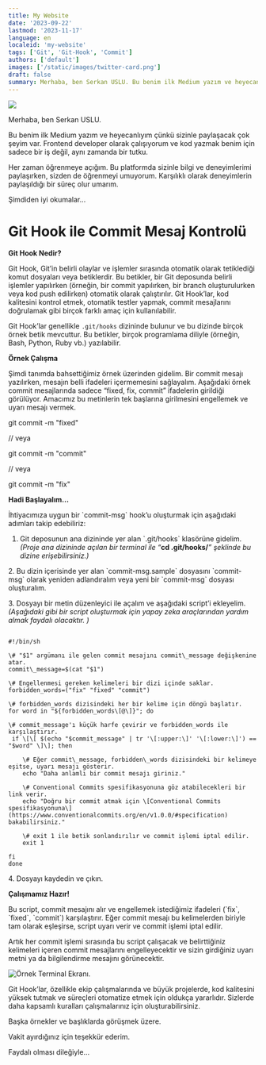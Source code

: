 ```yaml
---
title: My Website
date: '2023-09-22'
lastmod: '2023-11-17'
language: en
localeid: 'my-website'
tags: ['Git', 'Git-Hook', 'Commit']
authors: ['default']
images: ['/static/images/twitter-card.png']
draft: false
summary: Merhaba, ben Serkan USLU. Bu benim ilk Medium yazım ve heyecanlıyım çünkü sizinle paylaşacak çok şeyim var. Frontend developer olarak çalışıyorum ve kod yazmak benim için sadece bir iş...
---
```


![](https://miro.medium.com/v2/resize:fit:450/1*bAJrSit_8HoM5sy7ydw0zw.png)

Merhaba, ben Serkan USLU.

Bu benim ilk Medium yazım ve heyecanlıyım çünkü sizinle paylaşacak çok şeyim var. Frontend developer olarak çalışıyorum ve kod yazmak benim için sadece bir iş değil, aynı zamanda bir tutku.

Her zaman öğrenmeye açığım. Bu platformda sizinle bilgi ve deneyimlerimi paylaşırken, sizden de öğrenmeyi umuyorum. Karşılıklı olarak deneyimlerin paylaşıldığı bir süreç olur umarım.

Şimdiden iyi okumalar…

# Git Hook ile Commit Mesaj Kontrolü

**Git Hook Nedir?**

Git Hook, Git’in belirli olaylar ve işlemler sırasında otomatik olarak tetiklediği komut dosyaları veya betiklerdir. Bu betikler, bir Git deposunda belirli işlemler yapılırken (örneğin, bir commit yapılırken, bir branch oluşturulurken veya kod push edilirken) otomatik olarak çalıştırılır. Git Hook’lar, kod kalitesini kontrol etmek, otomatik testler yapmak, commit mesajlarını doğrulamak gibi birçok farklı amaç için kullanılabilir.

Git Hook’lar genellikle `.git/hooks` dizininde bulunur ve bu dizinde birçok örnek betik mevcuttur. Bu betikler, birçok programlama diliyle (örneğin, Bash, Python, Ruby vb.) yazılabilir.

**Örnek Çalışma**

Şimdi tanımda bahsettiğimiz örnek üzerinden gidelim. Bir commit mesajı yazılırken, mesajın belli ifadeleri içermemesini sağlayalım. Aşağıdaki örnek commit mesajlarında sadece “fixed, fix, commit” ifadelerin girildiği görülüyor. Amacımız bu metinlerin tek başlarına girilmesini engellemek ve uyarı mesajı vermek.

git commit \-m "fixed"

// veya

git commit \-m "commit"

// veya

git commit \-m "fix"

**Hadi Başlayalım…**

İhtiyacımıza uygun bir \`commit-msg\` hook’u oluşturmak için aşağıdaki adımları takip edebiliriz:

1.  Git deposunun ana dizininde yer alan \`.git/hooks\` klasörüne gidelim. _(Proje ana dizininde açılan bir terminal ile “_**cd .git/hooks/**_” şeklinde bu dizine erişebilirsiniz.)_

2\. Bu dizin içerisinde yer alan \`commit-msg.sample\` dosyasını \`commit-msg\` olarak yeniden adlandıralım veya yeni bir \`commit-msg\` dosyası oluşturalım.

3\. Dosyayı bir metin düzenleyici ile açalım ve aşağıdaki script’i ekleyelim.  
_(Aşağıdaki gibi bir script oluşturmak için yapay zeka araçlarından yardım almak faydalı olacaktır. )_

```

#!/bin/sh

\# "$1" argümanı ile gelen commit mesajını commit\_message değişkenine atar.
commit\_message=$(cat "$1")

\# Engellenmesi gereken kelimeleri bir dizi içinde saklar.
forbidden_words=("fix" "fixed" "commit")

\# forbidden_words dizisindeki her bir kelime için döngü başlatır.
for word in "${forbidden_words\[@\]}"; do

\# commit_message'ı küçük harfe çevirir ve forbidden_words ile karşılaştırır.
 if \[\[ $(echo "$commit_message" | tr '\[:upper:\]' '\[:lower:\]') == "$word" \]\]; then

    \# Eğer commit\_message, forbidden\_words dizisindeki bir kelimeye eşitse, uyarı mesajı gösterir.
    echo "Daha anlamlı bir commit mesajı giriniz."

    \# Conventional Commits spesifikasyonuna göz atabilecekleri bir link verir.
    echo "Doğru bir commit atmak için \[Conventional Commits spesifikasyonuna\](https://www.conventionalcommits.org/en/v1.0.0/#specification) bakabilirsiniz."

    \# exit 1 ile betik sonlandırılır ve commit işlemi iptal edilir.
    exit 1

fi
done
```

4\. Dosyayı kaydedin ve çıkın.

**Çalışmamız Hazır!**

Bu script, commit mesajını alır ve engellemek istediğimiz ifadeleri (\`fix\`, \`fixed\`, \`commit\`) karşılaştırır. Eğer commit mesajı bu kelimelerden biriyle tam olarak eşleşirse, script uyarı verir ve commit işlemi iptal edilir.

Artık her commit işlemi sırasında bu script çalışacak ve belirttiğiniz kelimeleri içeren commit mesajlarını engelleyecektir ve sizin girdiğiniz uyarı metni ya da bilgilendirme mesajını görünecektir.

![Örnek Terminal Ekranı.](https://miro.medium.com/v2/resize:fit:692/1*55us92sMIsp8RpdTrt6dJw.png)

Git Hook’lar, özellikle ekip çalışmalarında ve büyük projelerde, kod kalitesini yüksek tutmak ve süreçleri otomatize etmek için oldukça yararlıdır. Sizlerde daha kapsamlı kuralları çalışmalarınız için oluşturabilirsiniz.

Başka örnekler ve başlıklarda görüşmek üzere.

Vakit ayırdığınız için teşekkür ederim.

Faydalı olması dileğiyle…
